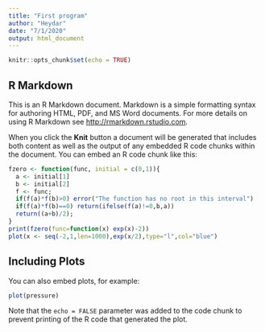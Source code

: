 ```yaml
---
title: "First program"
author: "Heydar"
date: "7/1/2020"
output: html_document
---
```


```r
knitr::opts_chunk$set(echo = TRUE)
```

## R Markdown

This is an R Markdown document. Markdown is a simple formatting syntax for authoring HTML, PDF, and MS Word documents. For more details on using R Markdown see <http://rmarkdown.rstudio.com>.

When you click the **Knit** button a document will be generated that includes both content as well as the output of any embedded R code chunks within the document. You can embed an R code chunk like this:

```r
fzero <- function(func, initial = c(0,1)){
  a <- initial[1]
  b <- initial[2]
  f <- func;
  if(f(a)*f(b)>0) error("The function has no root in this interval")
  if(f(a)*f(b)==0) return(ifelse(f(a)!=0,b,a))
  return((a+b)/2);
}
print(fzero(func=function(x) exp(x)-2))
plot(x <- seq(-2,1,len=1000),exp(x/2),type="l",col="blue")
```

## Including Plots

You can also embed plots, for example:

```r
plot(pressure)
```

Note that the `echo = FALSE` parameter was added to the code chunk to prevent printing of the R code that generated the plot.
